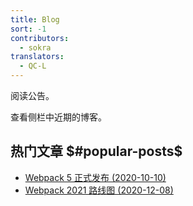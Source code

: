 ```yaml
---
title: Blog
sort: -1
contributors:
  - sokra
translators:
  - QC-L
---
```


阅读公告。

查看侧栏中近期的博客。

## 热门文章 $#popular-posts$

- [Webpack 5 正式发布 (2020-10-10)](/blog/2020-10-10-webpack-5-release/)
- [Webpack 2021 路线图 (2020-12-08)](/blog/2020-12-08-roadmap-2021/)
